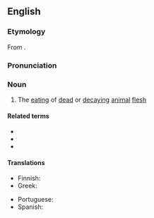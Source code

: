 ==English==

===Etymology===
From {{affix|en|necro-|-phagy}}.

===Pronunciation===
{{rfp|lang=en}}

===Noun===
{{en-noun|-}}

# The [[eating]] of [[dead]] or [[decaying]] [[animal]] [[flesh]]

====Related terms====
* {{l|en|necrophagan}}
* {{l|en|necrophage}}
* {{l|en|necrophagous}}

====Translations====
{{trans-top|eating of dead or decaying animal flesh}}
* Finnish: {{t|fi|raadonsyönti}}
* Greek: {{t+|el|νεκροφαγία|f}}
{{trans-mid}}
* Portuguese: {{t|pt|necrofagia|f}}
* Spanish: {{t|es|necrofagia|f}}
{{trans-bottom}}